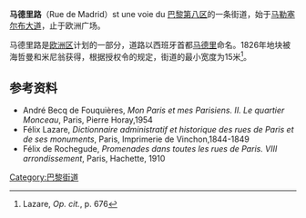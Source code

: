 {{Paris_streetbox
| arr_num=8
| streetname=马德里路<br />Rue de Madrid
| x=
| y= 
| paris_map= 
| arr1=第八区
| quarter=欧洲区
| begins= 马勒塞尔布大道
| ends=  欧洲广场
| length= 
| width= 
| creation= 1826年 
| denomination= 
| area_map=
| caption= 
}}

'''马德里路'''（Rue de Madrid）st une voie du [[巴黎第八区|巴黎第八区]]的一条街道，始于[[马勒塞尔布大道|马勒塞尔布大道]]，止于欧洲广场。

马德里路是[[欧洲区|欧洲区]]计划的一部分，道路以西班牙首都[[马德里|马德里]]命名。1826年地块被海哲曼和米尼翁获得，根据授权令的规定，街道的最小宽度为15米<ref>Lazare, ''Op. cit.'', p. 676</ref>。

== 参考资料 ==
<references />
* André Becq de Fouquières, ''Mon Paris et mes Parisiens. II. Le quartier Monceau'', Paris, Pierre Horay,1954
* Félix Lazare, ''Dictionnaire administratif et historique des rues de Paris et de ses monuments'', Paris, Imprimerie de Vinchon,1844-1849
* Félix de Rochegude, ''Promenades dans toutes les rues de Paris. VIII{{e}} arrondissement'', Paris, Hachette, 1910

[[Category:巴黎街道|Category:巴黎街道]]